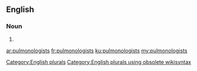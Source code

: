 ==English==

===Noun===
{{head|en}}

# {{plural of|pulmonologist}}

[[Category:English plurals]][[Category:English plurals using obsolete wikisyntax]]

[[ar:pulmonologists]]
[[fr:pulmonologists]]
[[ku:pulmonologists]]
[[my:pulmonologists]]